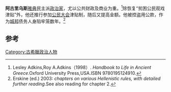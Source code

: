 {{Infobox Politician
| name = 阿古里乌斯
| image =
| caption = 
| birth_date = 
| birth_place =
| residence =
| death_date = 
| death_place = 
| office = 
| term = 
| term_end = 
| predecessor = 
| successor = 
| office2 = 
| term2 = 
| term_end2 = 
| office3 = 
| term3 = 
| term_end3 = 
| predecessor2 =
| successor2 = 
| constituency =
| party =
| religion = 
| occupation =[[政治家|政治家]]
| majority =
| spouse = 
| children = 
| website =
| footnotes =
| nickname      =
| allegiance    = 
| branch        =
| serviceyears  =
| rank          = 
| commands      =
| battles       = 
}}
'''阿古里乌斯'''[[雅典|雅典]]民主派[[政治家|政治家]]，尤以公共财政及商业为重。<ref>Lesley Adkins,Roy A.Adkins（1998）. ''Handbook to Life in Ancient Greece''.Oxford University Press,USA.ISBN 9780195124910.</ref>除恢复“贫困公民观戏津贴”外，他还推行参加[[公民大会|公民大会]]津贴制，随后又提高金额。他被控盗用公款，作为[[城邦|城邦]]债务人身陷牢笼数年。<ref>Erskine (ed.) 2003: ''chapters on various Hellenistic rules, with detailed further reading''.See also reading for chapter 2.</ref>

== 参考 ==
{{reflist}}

{{古希臘}}

[[Category:古希臘政治人物|Category:古希臘政治人物]]